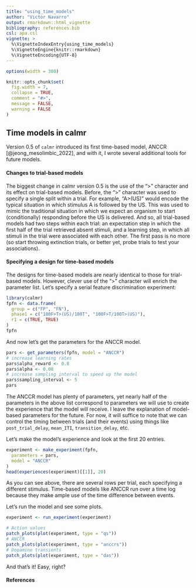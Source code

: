 ```yaml
---
title: "using_time_models"
author: "Victor Navarro"
output: rmarkdown::html_vignette
bibliography: references.bib
csl: apa.csl
vignette: >
  %\VignetteIndexEntry{using_time_models}
  %\VignetteEngine{knitr::rmarkdown}
  %\VignetteEncoding{UTF-8}
---
```


```r
options(width = 300)
```

```R
knitr::opts_chunk$set(
  fig.width = 7,
  collapse = TRUE,
  comment = "#>",
  message = FALSE,
  warning = FALSE
)
```

## Time models in calmr

Version 0.5 of `calmr` introduced its first time-based model, 
ANCCR [@jeong_mesolimbic_2022], and with it, 
I wrote several additional tools for future models.

#### Changes to trial-based models

The biggest change in calmr version 0.5 is the use of the ">" character and its effect on trial-based models. Before, the ">" character was used to specify a single split within a trial.
For example, "A>(US)" would encode the typical situation in which stimulus A is followed by the US. This was used to mimic the traditional situation in which we expect an organism
to start (conditionally) responding before the US is delivered. And so, all trial-based models had two steps within each trial: an expectation step in which the first half of the trial 
retrieved absent stimuli, and a learning step, in which all stimuli in the trial were associated with each other. The first pass is no more 
(so start throwing extinction trials, or better yet, probe trials to test your associations).

#### Specifying a design for time-based models

The designs for time-based models are nearly identical to those for trial-based models. However, clever use of the ">" character will
enrich the parameter list. Let's specify a serial feature discrimination experiment:

```r
library(calmr)
fpfn <- data.frame(
  group = c("FP", "FN"),
  phase1 = c("100F>T>(US)/100T", "100F>T/100T>(US)"),
  r1 = c(TRUE, TRUE)
)
fpfn
```

And now let's get the parameters for the ANCCR model.

```r
pars <- get_parameters(fpfn, model = "ANCCR")
# increase learning rates
pars$alpha_reward <- 0.8
pars$alpha <- 0.08
# increase sampling interval to speed up the model
pars$sampling_interval <- 5
pars
```

The ANCCR model has plenty of parameters, yet nearly half of the parameters in the above list correspond to parameters we will use to create 
the experience that the model will receive. I leave the explanation of model-based parameters for the future. For now, it will suffice 
to note that we can control the timing between trials (and their events) using things like `post_trial_delay`, `mean_ITI`, `transition_delay`, etc.

Let's make the model's experience and look at the first 20 entries.

```r
experiment <- make_experiment(fpfn,
  parameters = pars,
  model = "ANCCR"
)
head(experiences(experiment)[[1]], 20)
```

As you can see above, there are several rows per trial, each specifying a different stimulus.
Time-based models like ANCCR run over a time log because they make ample use of the time difference between events.

Let's run the model and see some plots.

```r
experiment <- run_experiment(experiment)
```
```r
# Action values
patch_plots(plot(experiment, type = "qs"))
# ANCCR
patch_plots(plot(experiment, type = "anccrs"))
# Dopamine transients
patch_plots(plot(experiment, type = "das"))
```

And that's it! Easy, right?

#### References